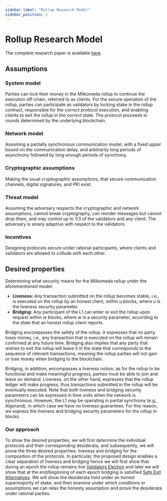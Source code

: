 ```yaml
---
sidebar_label: "Rollup Research Model"
sidebar_position: 2
---
```


# Rollup Research Model

The complete research paper is available [here](https://milkomeda.com/Milkomeda%20Rollup.pdf).

## Assumptions

### System model
Parties can lock their money in the Milkomeda rollup to continue the execution off-chain, referred to as clients. For the secure operation of the rollup, parties can participate as validators by locking stake in the rollup contract, responsible for the correct protocol execution, and enabling clients to exit the rollup in the correct state. The protocol proceeds in rounds determined by the underlying blockchain.

### Network model
Assuming a partially synchronous communication model, with a fixed upper bound on the communication delay, and arbitrarily long periods of asynchrony followed by long enough periods of synchrony.

### Cryptographic assumptions
Making the usual cryptographic assumptions, that secure communication channels, digital signatures, and PKI exist.

### Threat model
Assuming the adversary respects the cryptographic and network assumptions, cannot break cryptography, can reorder messages but cannot drop them, and may control up to 1/3 of the validators and any client. The adversary is slowly adaptive with respect to the validators.

### Incentives
Designing protocols secure under rational participants, where clients and validators are allowed to collude with each other.

## Desired properties

Determining what security means for the Milkomeda rollup under the aforementioned model:

- **Liveness:** Any transaction submitted on the rollup becomes stable, i.e., is executed on the rollup by an honest client, within $u$ blocks, where $u$ is the liveness security parameter.
- **Bridging:** Any participant of the L1 can enter or exit the rollup upon request within $w$ blocks, where $w$ is a security parameter, according to the state that an honest rollup client reports.

Bridging encompasses the safety of the rollup. It expresses that no party loses money, i.e., any transaction that is executed on the rollup will remain confirmed at any future time. Bridging also implies that any party that wishes to exit the rollup will leave it in the state that corresponds to the sequence of relevant transactions, meaning the rollup parties will not gain or lose money when bridging to the blockchain. 

Bridging, in addition, encompasses a liveness notion, as for the rollup to be functional and make meaningful progress, parties must be able to join and leave on demand. Liveness, on the other hand, expresses that the rollup ledger will make progress, thus transactions submitted in the rollup will be eventually executed. Note that both liveness and bridging security parameters can be expressed in time units when the network is synchronous. However, the L1 may be operating in partial synchrony (e.g., Algorand), in which case we have no liveness guarantees. For this reason, we express the liveness and bridging security parameters for the rollup in blocks.



### Our approach

To show the desired properties, we will first determine the individual protocols and their corresponding desiderata, and subsequently, we will prove the three desired properties:  liveness and bridging for the composition of the protocols. 
In particular, the proposed design enables a clear separation of liveness and bridging hence we will first show that during an epoch the rollup remains live [Validators Election](validators-election.mdx) and later we will show that at the end/beginning of each epoch bridging is satisfied [Safe Exit Alternatives](research-safe-exit-alternatives.mdx).
We will show the desiderata hold under an honest supermajority of stake, and then examine under which conditions or assumptions we can relax the honesty assumption and prove the desiderata under rational parties.